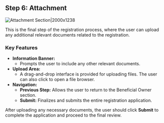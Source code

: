 
## Step 6: Attachment

![Attachment Section|2000x1238](/guar28.png)

This is the final step of the registration process, where the user can upload any additional relevant documents related to the registration.

### Key Features

- **Information Banner:**
  - Prompts the user to include any other relevant documents.
- **Upload Area:**
  - A drag-and-drop interface is provided for uploading files. The user can also click to open a file browser.
- **Navigation:**
  - **Previous Step:** Allows the user to return to the Beneficial Owner section.
  - **Submit:** Finalizes and submits the entire registration application.

After uploading any necessary documents, the user should click **Submit** to complete the application and proceed to the final review.

